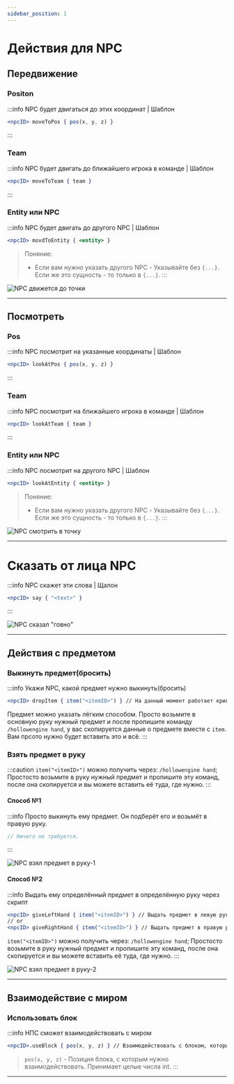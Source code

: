 ```yaml
---
sidebar_position: 1
---
```


# Действия для NPC

## Передвижение

### Positon

:::info NPC будет двигаться до этих координат | Шаблон
```jsx
<npcID> moveToPos { pos(x, y, z) }
```
:::

### Team

:::info NPC будет двигать до ближайшего игрока в команде | Шаблон
```jsx
<npcID> moveToTeam { team }
```
:::

### Entity или NPC

:::info NPC будет двигать до другого NPC | Шаблон
```jsx
<npcID> movdToEntity { <entity> }
```
> Поняние:
> - Если вам нужно указать другого NPC - Указывайте без `{...}`. Если же это сущность - то только в `{...}`.
:::

![NPC движется до точки](../../.resourses/npc-move.gif)

---

## Посмотреть

### Pos

:::info NPC посмотрит на указанные координаты | Шаблон
```jsx
<npcID> lookAtPos { pos(x, y, z) }
```
:::

### Team

:::info NPC посмотрит на ближайшего игрока в команде | Шаблон
```jsx
<npcID> lookAtTeam { team }
```
:::

### Entity или NPC

:::info NPC посмотрит на другого NPC | Шаблон
```jsx
<npcID> lookAtEntity { <entity> }
```
> Поняние:
> - Если вам нужно указать другого NPC - Указывайте без `{...}`. Если же это сущность - то только в `{...}`.
:::

![NPC смотрить в точку](../../.resourses/npc-look.gif)

---

# Сказать от лица NPC

:::info NPC скажет эти слова | Щалон
```jsx
<npcID> say { "<text>" }
```
:::

![NPC сказал "говно"](../../.resourses/npc-say.gif)

---

## Действия с предметом

### Выкинуть предмет(бросить)

:::info Укажи NPC, какой предмет нужно выкинуть(бросить)
```jsx
<npcID> dropItem { item("<itemID>") } // На данный момент работает криво, кидает только на Юг. Ждём патча.
```
Предмет можно указать лёгким способом. Просто возьмите в основную руку нужный предмет и после пропишите команду `/hollowengine hand`, у вас скопируется данные о предмете вместе с `item`. Вам прсото нужно будет вставить это и всё.
:::

### Взять предмет в руку

:::caution
`item("<itemID>")` можно получить через: `/hollowengine hand`; Простосто возьмите в руку нужный предмет и пропишите эту команд, после она скопируется и вы можете вставить её туда, где нужно.
:::

#### Способ №1



:::info Просто выкинуть ему предмет. Он подберёт его и возьмёт в правую руку.
```jsx
// Ничего не требуется.
```
:::

![NPC взял предмет в руку-1](../../.resourses/npc-give-item1.gif)


#### Способ №2

:::info Выдать ему определённый предмет в определённую руку через скрипт
```jsx
<npcID> giveLeftHand { item("<itemID>") } // Выдать предмет в левую руку
// or
<npcID> giveRightHand { item("<itemID>") } // Выдать предмет в правую руку
```
`item("<itemID>")` можно получить через: `/hollowengine hand`; Простосто возьмите в руку нужный предмет и пропишите эту команд, после она скопируется и вы можете вставить её туда, где нужно.
:::

![NPC взял предмет в руку-2](../../.resourses/npc-give-item2.gif)

---

## Взаимодействие с миром

### Использовать блок

:::info НПС сможет взаимодействовать с миром
```jsx
<npcID>.useBlock { pos(x, y, z) } // Взаимодействовать с блоком, который находится на координатах x, y, z
```
> `pos(x, y, z)` - Позиция блока, с которым нужно взаимодействовать. Принимает целые числа int.
:::

---